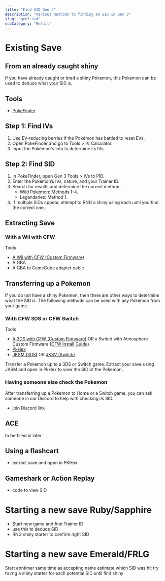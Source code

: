 ```yaml
---
title: "Find SID Gen 3"
description: "Various methods to finding an SID in Gen 3"
slug: "gen3-sid"
subCategory: "Retail"
---
```


# Existing Save

## From an already caught shiny

If you have already caught or bred a shiny Pokemon, this Pokemon can be used to deduce what your SID is.

## Tools

- [PokeFinder](https://github.com/Admiral-Fish/PokeFinder/releases)

## Step 1: Find IVs

1. Use EV-reducing berries if the Pokémon has battled to reset EVs.
2. Open PokeFinder and go to Tools > IV Calculator.
3. Input the Pokémon's info to determine its IVs.

## Step 2: Find SID

1. In PokeFinder, open Gen 3 Tools > IVs to PID.
2. Enter the Pokémon’s IVs, nature, and your Trainer ID.
3. Search for results and determine the correct method:
   - Wild Pokémon: Methods 1-4.
   - Legendaries: Method 1.
4. If multiple SIDs appear, attempt to RNG a shiny using each until you find the correct one.

## Extracting Save

### With a Wii with CFW

Tools

- [A Wii with CFW (Custom Firmware)](https://wii.hacks.guide/)
- A GBA
- A GBA to GameCube adapter cable

## Transferring up a Pokemon

If you do not have a shiny Pokemon, then there are other ways to determine what the SID is. The following methods can be used with any Pokemon from your game.

### With CFW 3DS or CFW Switch

Tools

- [A 3DS with CFW (Custom Firmware)](https://3ds.hacks.guide/) OR a Switch with Atmosphere Custom Firmware ([CFW Install Guide](https://switchgui.de/switch-guide/))
- [PkHex](https://projectpokemon.org/home/files/file/1-pkhex/)
- [JKSM (3DS)](https://github.com/J-D-K/JKSM/releases/tag/05.08.2020) OR [JKSV (Switch)](https://github.com/j-d-k/jksv/releases)

Transfer a Pokemon up to a 3DS or Switch game.
Extract your save using JKSM and open in PkHex to view the SID of the Pokemon.

### Having someone else check the Pokemon

After transferring up a Pokemon to Home or a Switch game, you can ask someone in our Discord to help with checking its SID.

- join Discord link

## ACE

to be filled in later

## Using a flashcart

- extract save and open in PKHex

## Gameshark or Action Replay

- code to view SID

# Starting a new save Ruby/Sapphire

- Start new game and find Trainer ID
- use this to deduce SID
- RNG shiny starter to confirm right SID

# Starting a new save Emerald/FRLG

Start eontimer same time as accepting name
estimate which SID was hit
try to rng a shiny starter for each potential SID until find shiny
